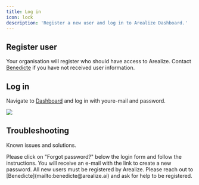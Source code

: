 ```yaml
---
title: Log in
icon: lock
description: 'Register a new user and log in to Arealize Dashboard.'
---
```


## Register user

Your organisation will register who should have access to Arealize. Contact [Benedicte](mailto:benedicte@arealize.ai) if you have not received user information.

## Log in

Navigate to [Dashboard](https://dashboard.arealize.ai/) and log in with youre-mail and password.

<Frame type="glass">
  <img src="/images/get-started/log-in.png" />
</Frame>

## Troubleshooting

Known issues and solutions.

<AccordionGroup>
  <Accordion title="I forgot my password">
    Please click on "Forgot password?" below the login form and follow the instructions. You will receive an e-mail with the link to create a new password.
  </Accordion>
  <Accordion title="I need help registering a new user">
    All new users must be registered by Arealize. Please reach out to [Benedicte](mailto:benedicte@arealize.ai) and ask for help to be registered.
  </Accordion>
</AccordionGroup>
